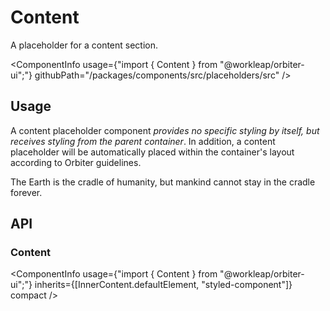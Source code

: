 
<Meta
    title="Placeholders/Content"
    id="content"
/>

# Content

<Tagline>A placeholder for a content section.</Tagline>

<ComponentInfo
    usage={"import { Content } from \"@workleap/orbiter-ui\";"}
    githubPath="/packages/components/src/placeholders/src"
/>

## Usage

A content placeholder component *provides no specific styling by itself, but receives styling from the parent container*. In addition, a content placeholder will be automatically placed within the container's layout according to Orbiter guidelines.

<Preview>
    <Story name="example">
        <Content>The Earth is the cradle of humanity, but mankind cannot stay in the cradle forever.</Content>
    </Story>
</Preview>

## API

### Content

<ComponentInfo
    usage={"import { Content } from \"@workleap/orbiter-ui\";"}
    inherits={[InnerContent.defaultElement, "styled-component"]}
    compact
/>

<ArgsTable of={InnerContent} sort="alpha" />
